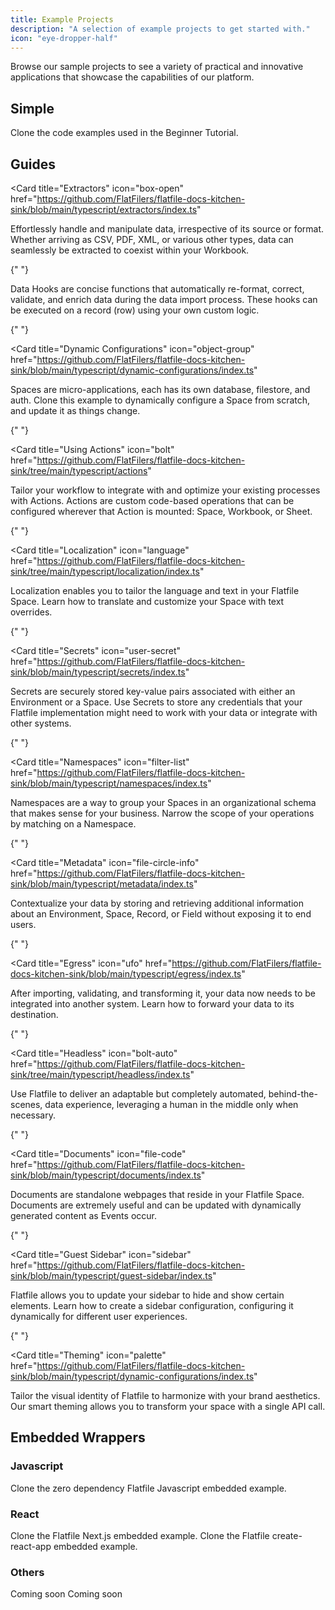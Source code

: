 ```yaml
---
title: Example Projects
description: "A selection of example projects to get started with."
icon: "eye-dropper-half"
---
```


Browse our sample projects to see a variety of practical and innovative applications that showcase the capabilities of our platform.

## Simple

<CardGroup cols={1}>
  <Card
    title="Beginner Tutorial"
    icon="code-merge"
    href="https://github.com/FlatFilers/getting-started"
  >
    Clone the code examples used in the Beginner Tutorial.
  </Card>
</CardGroup>

## Guides

<Card
  title="Extractors"
  icon="box-open"
  href="https://github.com/FlatFilers/flatfile-docs-kitchen-sink/blob/main/typescript/extractors/index.ts"
>
  Effortlessly handle and manipulate data, irrespective of its source or format.
  Whether arriving as CSV, PDF, XML, or various other types, data can seamlessly
  be extracted to coexist within your Workbook.
</Card>

{" "}

<CardGroup cols={1}>
<Card
  title="Handling data"
  icon="wand-sparkles"
  href="https://github.com/FlatFilers/flatfile-docs-kitchen-sink/blob/main/typescript/handling-data/index.ts"
>
  Data Hooks are concise functions that automatically re-format, correct,
  validate, and enrich data during the data import process. These hooks can be
  executed on a record (row) using your own custom logic.
</Card>

{" "}

<Card
  title="Dynamic Configurations"
  icon="object-group"
  href="https://github.com/FlatFilers/flatfile-docs-kitchen-sink/blob/main/typescript/dynamic-configurations/index.ts"
>
  Spaces are micro-applications, each has its own database, filestore, and auth.
  Clone this example to dynamically configure a Space from scratch, and update
  it as things change.
</Card>

{" "}

<Card
  title="Using Actions"
  icon="bolt"
  href="https://github.com/FlatFilers/flatfile-docs-kitchen-sink/tree/main/typescript/actions"
>
  Tailor your workflow to integrate with and optimize your existing processes
  with Actions. Actions are custom code-based operations that can be configured
  wherever that Action is mounted: Space, Workbook, or Sheet.
</Card>

{" "}

<Card
  title="Localization"
  icon="language"
  href="https://github.com/FlatFilers/flatfile-docs-kitchen-sink/tree/main/typescript/localization/index.ts"
>
  Localization enables you to tailor the language and text in your Flatfile
  Space. Learn how to translate and customize your Space with text overrides.
</Card>

{" "}

<Card
  title="Secrets"
  icon="user-secret"
  href="https://github.com/FlatFilers/flatfile-docs-kitchen-sink/blob/main/typescript/secrets/index.ts"
>
  Secrets are securely stored key-value pairs associated with either an
  Environment or a Space. Use Secrets to store any credentials that your
  Flatfile implementation might need to work with your data or integrate with
  other systems.
</Card>

{" "}

<Card
  title="Namespaces"
  icon="filter-list"
  href="https://github.com/FlatFilers/flatfile-docs-kitchen-sink/blob/main/typescript/namespaces/index.ts"
>
  Namespaces are a way to group your Spaces in an organizational schema that
  makes sense for your business. Narrow the scope of your operations by matching
  on a Namespace.
</Card>

{" "}

<Card
  title="Metadata"
  icon="file-circle-info"
  href="https://github.com/FlatFilers/flatfile-docs-kitchen-sink/blob/main/typescript/metadata/index.ts"
>
  Contextualize your data by storing and retrieving additional information about
  an Environment, Space, Record, or Field without exposing it to end users.
</Card>

{" "}

<Card
  title="Egress"
  icon="ufo"
  href="https://github.com/FlatFilers/flatfile-docs-kitchen-sink/blob/main/typescript/egress/index.ts"
>
  After importing, validating, and transforming it, your data now needs to be
  integrated into another system. Learn how to forward your data to its
  destination.
</Card>

{" "}

<Card
  title="Headless"
  icon="bolt-auto"
  href="https://github.com/FlatFilers/flatfile-docs-kitchen-sink/tree/main/typescript/headless/index.ts"
>
  Use Flatfile to deliver an adaptable but completely automated,
  behind-the-scenes, data experience, leveraging a human in the middle only when
  necessary.
</Card>

{" "}

<Card
  title="Documents"
  icon="file-code"
  href="https://github.com/FlatFilers/flatfile-docs-kitchen-sink/blob/main/typescript/documents/index.ts"
>
  Documents are standalone webpages that reside in your Flatfile Space.
  Documents are extremely useful and can be updated with dynamically generated
  content as Events occur.
</Card>

{" "}

<Card
  title="Guest Sidebar"
  icon="sidebar"
  href="https://github.com/FlatFilers/flatfile-docs-kitchen-sink/blob/main/typescript/guest-sidebar/index.ts"
>
  Flatfile allows you to update your sidebar to hide and show certain elements.
  Learn how to create a sidebar configuration, configuring it dynamically for
  different user experiences.
</Card>

{" "}

<Card
  title="Theming"
  icon="palette"
  href="https://github.com/FlatFilers/flatfile-docs-kitchen-sink/blob/main/typescript/dynamic-configurations/index.ts"
>
  Tailor the visual identity of Flatfile to harmonize with your brand
  aesthetics. Our smart theming allows you to transform your space with a single
  API call.
</Card>

</CardGroup>

## Embedded Wrappers

### Javascript

<CardGroup cols={1}>
  <Card
    title="create-flatfile-javascript"
    icon="js"
    href="https://github.com/FlatFilers/create-flatfile-javascript"
  >
    Clone the zero dependency Flatfile Javascript embedded example.
  </Card>
</CardGroup>

### React

<CardGroup cols={2}>
  <Card
    title="flatfile-nextjs"
    icon="react"
    href="https://github.com/FlatFilers/flatfile-nextjs"
  >
    Clone the Flatfile Next.js embedded example.
  </Card>
  <Card
    title="create-flatfile-react"
    icon="react"
    href="https://github.com/FlatFilers/create-flatfile-react"
  >
    Clone the Flatfile create-react-app embedded example.
  </Card>
</CardGroup>

### Others

<CardGroup cols={2}>
  <Card title="AngularJs" icon="angular">
    Coming soon
  </Card>
  <Card title="Vue" icon="vuejs">
    Coming soon
  </Card>
</CardGroup>
